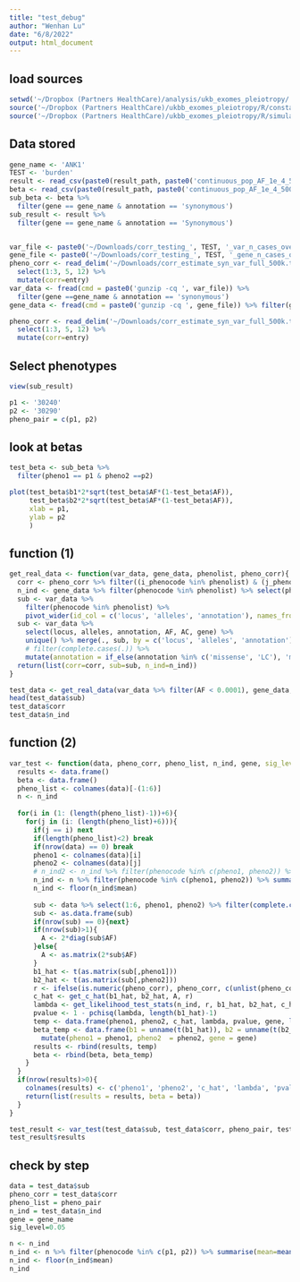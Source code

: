 ```yaml
---
title: "test_debug"
author: "Wenhan Lu"
date: "6/8/2022"
output: html_document
---
```

## load sources
```r
setwd('~/Dropbox (Partners HealthCare)/analysis/ukb_exomes_pleiotropy/')
source('~/Dropbox (Partners HealthCare)/ukbb_exomes_pleiotropy/R/constants.R')
source('~/Dropbox (Partners HealthCare)/ukbb_exomes_pleiotropy/R/simulations.R')
```

## Data stored
```r
gene_name <- 'ANK1'
TEST <- 'burden'
result <- read_csv(paste0(result_path, paste0('continuous_pop_AF_1e_4_500k_syn_var_corr_', TEST,'_results.csv')))
beta <- read_csv(paste0(result_path, paste0('continuous_pop_AF_1e_4_500k_syn_var_corr_', TEST,'_beta.csv')))
sub_beta <- beta %>%
  filter(gene == gene_name & annotation == 'synonymous')
sub_result <- result %>%
  filter(gene == gene_name & annotation == 'Synonymous')


var_file <- paste0('~/Downloads/corr_testing_', TEST, '_var_n_cases_over_300k.txt.bgz')
gene_file <- paste0('~/Downloads/corr_testing_', TEST, '_gene_n_cases_over_300k.txt.bgz')
pheno_corr <- read_delim('~/Downloads/corr_estimate_syn_var_full_500k.txt.bgz', delim = '\t',col_types = cols(i_phenocode = col_character(), j_phenocode = col_character())) %>%
  select(1:3, 5, 12) %>%
  mutate(corr=entry)
var_data <- fread(cmd = paste0('gunzip -cq ', var_file)) %>%
  filter(gene ==gene_name & annotation == 'synonymous')
gene_data <- fread(cmd = paste0('gunzip -cq ', gene_file)) %>% filter(gene_symbol == gene_name)
```

```r
pheno_corr <- read_delim('~/Downloads/corr_estimate_syn_var_full_500k.txt.bgz', delim = '\t',col_types = cols(i_phenocode = col_character(), j_phenocode = col_character())) %>%
  select(1:3, 5, 12) %>%
  mutate(corr=entry)
```

## Select phenotypes
```r
view(sub_result)
```

```r
p1 <- '30240'
p2 <- '30290'
pheno_pair = c(p1, p2)
```


## look at betas
```r
test_beta <- sub_beta %>%
  filter(pheno1 == p1 & pheno2 ==p2)

plot(test_beta$b1*2*sqrt(test_beta$AF*(1-test_beta$AF)), 
     test_beta$b2*2*sqrt(test_beta$AF*(1-test_beta$AF)),
     xlab = p1,
     ylab = p2
     )
```
## function (1)
```r
get_real_data <- function(var_data, gene_data, phenolist, pheno_corr){
  corr <- pheno_corr %>% filter((i_phenocode %in% phenolist) & (j_phenocode %in% phenolist) & (i_phenocode != j_phenocode))
  n_ind <- gene_data %>% filter(phenocode %in% phenolist) %>% select(phenocode, n_cases) %>% distinct()
  sub <- var_data %>% 
    filter(phenocode %in% phenolist) %>% 
    pivot_wider(id_col = c('locus', 'alleles', 'annotation'), names_from = 'phenocode', values_from = 'BETA')
  sub <- var_data %>% 
    select(locus, alleles, annotation, AF, AC, gene) %>% 
    unique() %>% merge(., sub, by = c('locus', 'alleles', 'annotation')) %>% 
    # filter(complete.cases(.)) %>%
    mutate(annotation = if_else(annotation %in% c('missense', 'LC'), 'missense|LC', annotation))
  return(list(corr=corr, sub=sub, n_ind=n_ind))
}
```

```r
test_data <- get_real_data(var_data %>% filter(AF < 0.0001), gene_data, pheno_pair, pheno_corr)
head(test_data$sub)
test_data$corr
test_data$n_ind
```

## function (2)
```r
var_test <- function(data, pheno_corr, pheno_list, n_ind, gene, sig_level=0.05){
  results <- data.frame()
  beta <- data.frame()
  pheno_list <- colnames(data)[-(1:6)]
  n <- n_ind
  
  for(i in (1: (length(pheno_list)-1))+6){
    for(j in (i: (length(pheno_list)+6))){
      if(j == i) next
      if(length(pheno_list)<2) break
      if(nrow(data) == 0) break
      pheno1 <- colnames(data)[i]
      pheno2 <- colnames(data)[j]
      # n_ind2 <- n_ind %>% filter(phenocode %in% c(pheno1, pheno2)) %>% summarise(mean=mean(n_cases))
      n_ind <- n %>% filter(phenocode %in% c(pheno1, pheno2)) %>% summarise(mean=mean(n_cases))
      n_ind <- floor(n_ind$mean)
      
      sub <- data %>% select(1:6, pheno1, pheno2) %>% filter(complete.cases(.))
      sub <- as.data.frame(sub)
      if(nrow(sub) == 0){next}
      if(nrow(sub)>1){
        A <- 2*diag(sub$AF)
      }else{
        A <- as.matrix(2*sub$AF)
      }
      b1_hat <- t(as.matrix(sub[,pheno1]))
      b2_hat <- t(as.matrix(sub[,pheno2]))
      r <- ifelse(is.numeric(pheno_corr), pheno_corr, c(unlist(pheno_corr[((pheno_corr$i_phenocode==pheno1) &(pheno_corr$j_phenocode==pheno2)),'corr'])))
      c_hat <- get_c_hat(b1_hat, b2_hat, A, r)
      lambda <- get_likelihood_test_stats(n_ind, r, b1_hat, b2_hat, c_hat, A)
      pvalue <- 1 - pchisq(lambda, length(b1_hat)-1)
      temp <- data.frame(pheno1, pheno2, c_hat, lambda, pvalue, gene, length(b1_hat))
      beta_temp <- data.frame(b1 = unname(t(b1_hat)), b2 = unname(t(b2_hat)), AF = c(diag(A))) %>% 
        mutate(pheno1 = pheno1, pheno2  = pheno2, gene = gene)
      results <- rbind(results, temp)
      beta <- rbind(beta, beta_temp)
    }
  }
  if(nrow(results)>0){
    colnames(results) <- c('pheno1', 'pheno2', 'c_hat', 'lambda', 'pvalue', 'gene', 'n_var')
    return(list(results = results, beta = beta))
  }
}

```


```r
test_result <- var_test(test_data$sub, test_data$corr, pheno_pair, test_data$n_ind, gene_name)
test_result$results
```
## check by step
```r
data = test_data$sub 
pheno_corr = test_data$corr 
pheno_list = pheno_pair 
n_ind = test_data$n_ind 
gene = gene_name 
sig_level=0.05
```

```r
n <- n_ind
n_ind <- n %>% filter(phenocode %in% c(p1, p2)) %>% summarise(mean=mean(n_cases))
n_ind <- floor(n_ind$mean)
n_ind
```

